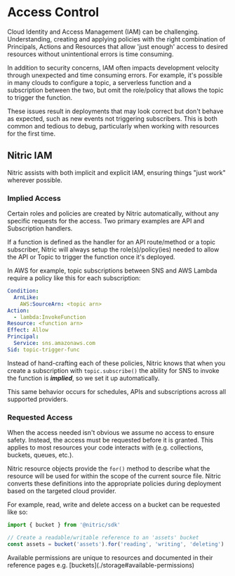 
# Access Control

Cloud Identity and Access Management (IAM) can be challenging. Understanding, creating and applying policies with the right combination of Principals, Actions and Resources that allow 'just enough' access to desired resources without unintentional errors is time consuming.

In addition to security concerns, IAM often impacts development velocity through unexpected and time consuming errors. For example, it's possible in many clouds to configure a topic, a serverless function and a subscription between the two, but omit the role/policy that allows the topic to trigger the function.

These issues result in deployments that may look correct but don't behave as expected, such as new events not triggering subscribers. This is both common and tedious to debug, particularly when working with resources for the first time.

## Nitric IAM

Nitric assists with both implicit and explicit IAM, ensuring things "just work" wherever possible.

### Implied Access

Certain roles and policies are created by Nitric automatically, without any specific requests for the access. Two primary examples are API and Subscription handlers.

If a function is defined as the handler for an API route/method or a topic subscriber, Nitric will always setup the role(s)/policy(ies) needed to allow the API or Topic to trigger the function once it's deployed.

In AWS for example, topic subscriptions between SNS and AWS Lambda require a policy like this for each subscription:

```yaml
Condition:
  ArnLike:
    AWS:SourceArn: <topic arn>
Action:
  - lambda:InvokeFunction
Resource: <function arn>
Effect: Allow
Principal:
  Service: sns.amazonaws.com
Sid: topic-trigger-func
```

Instead of hand-crafting each of these policies, Nitric knows that when you create a subscription with `topic.subscribe()` the ability for SNS to invoke the function is _**implied**_, so we set it up automatically.

This same behavior occurs for schedules, APIs and subscriptions across all supported providers.

### Requested Access

When the access needed isn't obvious we assume no access to ensure safety. Instead, the access must be requested before it is granted. This applies to most resources your code interacts with (e.g. collections, buckets, queues, etc.).

Nitric resource objects provide the `for()` method to describe what the resource will be used for within the scope of the current source file. Nitric converts these definitions into the appropriate policies during deployment based on the targeted cloud provider.

For example, read, write and delete access on a bucket can be requested like so:

```javascript
import { bucket } from '@nitric/sdk'

// Create a readable/writable reference to an 'assets' bucket
const assets = bucket('assets').for('reading', 'writing', 'deleting')
```

<Note>
  Available permissions are unique to resources and documented in their
  reference pages e.g. [buckets](./storage#available-permissions)
</Note>
